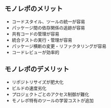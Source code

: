 ## モノレポのメリット

- コードスタイル、ツールの統一が容易
- パッケージ間の依存関係の追跡が容易
- 共有コードの管理が容易
- 統合テストの実行・管理が容易
- パッケージ横断の変更・リファクタリングが容易
- コードレビューが効率的

## モノレポのデメリット

- リポジトリサイズが肥大化
- ビルドの速度劣化
- プロジェクトごとのアクセス制御が難化
- モノレポ特有のツールの学習コストが追加
